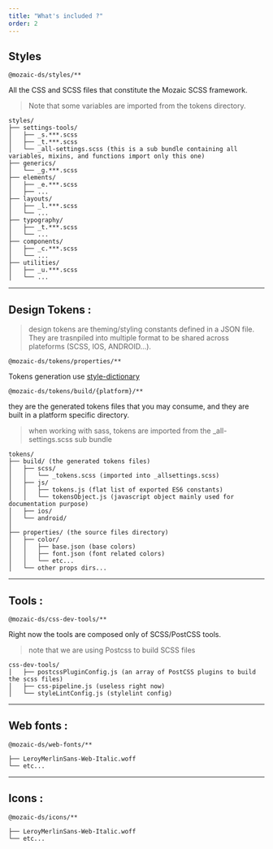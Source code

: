 ```yaml
---
title: "What's included ?"
order: 2
---
```


## Styles

`@mozaic-ds/styles/**`

All the CSS and SCSS files that constitute the Mozaic SCSS framework.

> Note that some variables are imported from the tokens directory.

```tree
styles/
├── settings-tools/
│   ├── _s.***.scss
│   ├── _t.***.scss
│   └── _all-settings.scss (this is a sub bundle containing all variables, mixins, and functions import only this one)
├── generics/
│   └── _g.***.scss
├── elements/
│   ├── _e.***.scss
│   ├── ...
├── layouts/
│   ├── _l.***.scss
│   └── ...
├── typography/
│   ├── _t.***.scss
│   └── ...
├── components/
│   ├── _c.***.scss
│   └── ...
├── utilities/
│   ├── _u.***.scss
│   └── ...
```

---

## Design Tokens :

> design tokens are theming/styling constants defined in a JSON file. They are trasnpiled into multiple format to be shared across plateforms (SCSS, IOS, ANDROID...).

`@mozaic-ds/tokens/properties/**`

Tokens generation use [style-dictionary](https://amzn.github.io/style-dictionary/#/)

`@mozaic-ds/tokens/build/{platform}/**`

they are the generated tokens files that you may consume, and they are built in a platform specific directory.

> when working with sass, tokens are imported from the \_all-settings.scss sub bundle

```tree
tokens/
├── build/ (the generated tokens files)
│   ├── scss/
│   │   └── _tokens.scss (imported into _allsettings.scss)
│   ├── js/
│   │   ├── tokens.js (flat list of exported ES6 constants)
│   │   └── tokensObject.js (javascript object mainly used for documentation purpose)
│   ├── ios/
│   └── android/
│
├── properties/ (the source files directory)
│   ├── color/
│   │   ├── base.json (base colors)
│   │   ├── font.json (font related colors)
│   │   └── etc...
│   └── other props dirs...
```

---

## Tools :

`@mozaic-ds/css-dev-tools/**`

Right now the tools are composed only of SCSS/PostCSS tools.

> note that we are using Postcss to build SCSS files

```tree
css-dev-tools/
│   ├── postcssPluginConfig.js (an array of PostCSS plugins to build the scss files)
│   ├── css-pipeline.js (useless right now)
│   └── styleLintConfig.js (stylelint config)
```

---

## Web fonts :

`@mozaic-ds/web-fonts/**`

```tree
├── LeroyMerlinSans-Web-Italic.woff
└── etc...
```

---

## Icons :

`@mozaic-ds/icons/**`

```tree
├── LeroyMerlinSans-Web-Italic.woff
└── etc...
```
